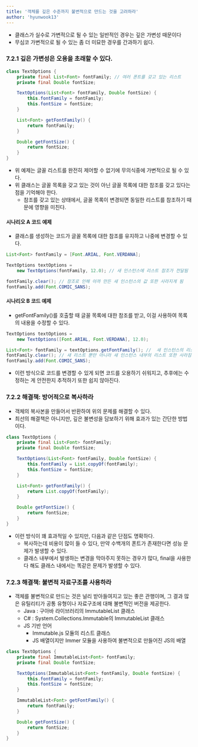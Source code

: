 ```yaml
---
title: '객체를 깊은 수준까지 불변적으로 만드는 것을 고려하라'
author: 'hyunwook13'
---
```


- 클래스가 실수로 가변적으로 될 수 있는 일반적인 경우는 깊은 가변성 때문이다
- 무심코 가변적으로 될 수 있는 좀 더 미묘한 경우를 간과하기 쉽다.

### 7.2.1 깊은 가변성은 오용을 초래할 수 있다.
```java incorrect
class TextOptions {
    private final List<Font> fontFamily; // 여러 폰트를 갖고 있는 리스트
    private final Double fontSize;

    TextOptions(List<Font> fontFamily, Double fontSize) {
        this.fontFamily = fontFamily;
        this.fontSize = fontSize;
    }

    List<Font> getFontFamily() {
        return fontFamily;
    }

    Double getFontSize() {
        return fontSize;
    }
}
```

- 위 예제는 글꼴 리스트를 완전히 제어할 수 없기에 무의식중에 가변적으로 될 수 있다.
- 위 클래스는 글꼴 목록을 갖고 있는 것이 아닌 글꼴 목록에 대한 참조를 갖고 있다는 점을 기억해야 한다.
    - 참조를 갖고 있는 상태에서, 글꼴 목록이 변경되면 동일한 리스트를 참조하기 때문에 영향을 미친다.

#### 시나리오 A 코드 예제
- 클래스를 생성하는 코드가 글꼴 목록에 대한 참조를 유지하고 나중에 변경할 수 있다.

```java incorrect
List<Font> fontFamily = [Font.ARIAL, Font.VERDANA];

TextOptions textOptions = 
    new TextOptions(fontFamily, 12.0); // 새 인스턴스에 리스트 참조가 전달됨

fontFamily.clear(); // 참조로 인해 아까 만든 새 인스턴스의 값 또한 사라지게 됨
fontFamily.add(Font.COMIC_SANS);
```

#### 시나리오 B 코드 예제
- getFontFamily()를 호출할 때 글꼴 목록에 대한 참조를 받고, 이걸 사용하여 목록의 내용을 수정할 수 있다.

```java incorrect
TextOptions textOptions = 
    new TextOptions([Font.ARIAL, Font.VERDANA], 12.0);

List<Font> fontFamily = textOptions.getFontFamily(); //  새 인스턴스의 리스트에 대한 참조를 가져옴
fontFamily.clear(); // 새 리스트 뿐만 아니라 새 인스턴스 내부의 리스트 또한 사라짐
fontFamily.add(Font.COMIC_SANS);
```

- 이런 방식으로 코드를 변경할 수 있게 되면 코드를 오용하기 쉬워지고, 추후에는 수정하는 게 안전한지 추적하기 또한 쉽지 않아진다.

### 7.2.2 해결책: 방어적으로 복사하라
- 객체의 복사본을 만들어서 반환하여 위의 문제를 해결할 수 있다.
- 최선의 해결책은 아니지만, 깊은 불변성을 담보하기 위해 효과가 있는 간단한 방법이다.

```java correct
class TextOptions {
    private final List<Font> fontFamily;
    private final Double fontSize;

    TextOptions(List<Font> fontFamily, Double fontSize) {
        this.fontFamily = List.copyOf(fontFamily);
        this.fontSize = fontSize;
    }

    List<Font> getFontFamily() {
        return List.copyOf(fontFamily);
    }

    Double getFontSize() {
        return fontSize;
    }
}
```

- 이런 방식이 꽤 효과적일 수 있지만, 다음과 같은 단점도 명확하다.
    - 복사하는데 비용이 많이 들 수 있다, 만약 수백개의 폰트가 존재한다면 성능 문제가 발생할 수 있다.
    - 클래스 내부에서 발생하는 변경을 막아주지 못하는 경우가 많다, final을 사용한다 해도 클래스 내에서는 똑같은 문제가 발생할 수 있다.

### 7.2.3 해결책: 불변적 자료구조를 사용하라
- 객체를 불변적으로 만드는 것은 널리 받아들여지고 있는 좋은 관행이며, 그 결과 많은 유틸리티가 공통 유형이나 자료구조에 대해 불변적인 버전을 제공한다.
    - Java : 구아바 라이브러리의 ImmutableList 클래스
    - C# : System.Collections.Immutable의 ImmutableList 클래스
    - JS 기반 언어 
        - Immutable.js 모듈의 리스트 클래스
        - JS 배열이지만 Immer 모듈을 사용하여 불변적으로 만들어진 JS의 배열

```java correct
class TextOptions {
    private final ImmutableList<Font> fontFamily;
    private final Double fontSize;

    TextOptions(ImmutableList<Font> fontFamily, Double fontSize) {
        this.fontFamily = fontFamily;
        this.fontSize = fontSize;
    }

    ImmutableList<Font> getFontFamily() {
        return fontFamily;
    }

    Double getFontSize() {
        return fontSize;
    }
}
```